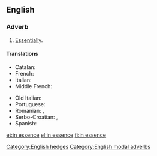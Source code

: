 ==English==

===Adverb===
{{en-adv|head=[[in]] [[essence]]|-}}

# [[essentially|Essentially]].

====Translations====
{{trans-top|essentially}}
* Catalan: {{t|ca|en essència}}
* French: {{t|fr|en essence}}
* Italian: {{t|it|in essenza}}
* Middle French: {{t|frm|en essence}}
{{trans-mid}}
* Old Italian: {{t|roa-ptg|in essenza}}
* Portuguese: {{t|pt|em essência}}
* Romanian: {{t|ro|esențial}}, {{t|ro|în esență}}
* Serbo-Croatian: {{t|sh|u biti}}, {{t|sh|u suštini}}
* Spanish: {{t|es|en esencia}}
{{trans-bottom}}

[[Category:English hedges]]
[[Category:English modal adverbs]]

[[et:in essence]]
[[el:in essence]]
[[fi:in essence]]